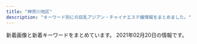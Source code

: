 ```yaml
---
title: "神奈川地区"
description: "キーワード別にの巨乳アジアン・チャイナエステ嬢情報をまとめました。"
---
```


新着画像と新着キーワードをまとめています。
2021年02月20日の情報です。

<DmmAffiliateIns />
<KeywordTable
  shops={
    [
    {
        "name": "\u83ef\u84ee",
        "url": "http://karen.ies.fun/",
        "keywords": {},
        "img_links": [],
        "station": "JR\u8305\u30f6\u5d0e\u99c5\u5317\u53e3"
    },
    {
        "name": "\u61a9",
        "station": "\u8ffd\u6d5c\u99c5",
        "url": "http://ikoi.esjp.xyz/",
        "keywords": {},
        "img_links": [
            "http://ikoi.esjp.xyz/img/sub_staff.jpg",
            "http://ikoi.esjp.xyz/img/top_pickback.png",
            "http://ikoi.esjp.xyz/img/room/photo04.jpg",
            "http://ikoi.esjp.xyz/girl/6.jpg",
            "http://ikoi.esjp.xyz/img/rec_top.png",
            "http://ikoi.esjp.xyz/img/lr_02.jpg",
            "http://ikoi.esjp.xyz/girl/5.jpg",
            "http://ikoi.esjp.xyz/i/img/photo02.jpg",
            "http://ikoi.esjp.xyz/i/img/photo05.jpg",
            "http://ikoi.esjp.xyz/img/capinfo.jpg",
            "http://ikoi.esjp.xyz/girl/1.jpg",
            "http://ikoi.esjp.xyz/i/img/photo06.jpg",
            "http://ikoi.esjp.xyz/img/room/photo05.jpg",
            "http://ikoi.esjp.xyz/img/room/photo03.jpg",
            "http://ikoi.esjp.xyz/i/img/photo01.jpg",
            "http://ikoi.esjp.xyz/girl/2.jpg",
            "http://ikoi.esjp.xyz/i/img/photo03.jpg",
            "http://ikoi.esjp.xyz/img/room/photo02.jpg",
            "http://ikoi.esjp.xyz/i/img/photo04.jpg",
            "http://ikoi.esjp.xyz/img/pro_girl_line.jpg",
            "http://ikoi.esjp.xyz/girl/4.jpg",
            "http://ikoi.esjp.xyz/img/lr_01.jpg",
            "http://ikoi.esjp.xyz/img/room/photo06.jpg",
            "http://ikoi.esjp.xyz/img/room/photo01.jpg",
            "http://ikoi.esjp.xyz/img/059.png",
            "http://ikoi.esjp.xyz/girl/3.jpg",
            "http://ikoi.esjp.xyz/img/qr.jpg"
        ]
    },
    {
        "name": "\u82b1\u306e\u604b",
        "img_links": [
            "http://www.sh-riraku77.site/uploads/201214/1-201214130312232.jpg",
            "http://www.sh-riraku77.site/picture/end.png",
            "http://www.sh-riraku77.site/picture/s_staff.png",
            "http://www.sh-riraku77.site/picture/s_new.png",
            "http://www.sh-riraku77.site/plus/images/room3.jpg",
            "http://www.sh-riraku77.site/picture/top23.png",
            "http://www.sh-riraku77.site/uploads/190703/1-1ZF3151554H6.jpg",
            "http://www.sh-riraku77.site/plus/images/room4.jpg",
            "http://www.sh-riraku77.site/plus/images/room2.jpg",
            "http://www.sh-riraku77.site/picture/i_therapist.png",
            "http://www.sh-riraku77.site/picture/top22.png",
            "http://www.sh-riraku77.site/plus/images/room1.jpg",
            "http://www.sh-riraku77.site/picture/photo3.png"
        ],
        "url": "http://www.sh-riraku77.site/",
        "keywords": {},
        "station": "JR\u65b0\u6749\u7530\u99c5\u897f\u53e3"
    },
    {
        "station": "JR\u5e73\u585a\u99c5\u897f\u53e3",
        "name": "\u693f",
        "keywords": {
            "C": 6
        },
        "img_links": [
            "http://o-jp.com/tsubaki/images/t_discount.jpg",
            "http://o-jp.com/tsubaki/images/photo04.jpg",
            "http://o-jp.com/tsubaki/images/index_enter.jpg",
            "http://o-jp.com/tsubaki/images/photo01.jpg",
            "http://o-jp.com/tsubaki/images/t_mobile.jpg",
            "http://o-jp.com/tsubaki/images/photo03.jpg",
            "http://o-jp.com/tsubaki/images/photo02.jpg",
            "http://o-jp.com/tsubaki/images/mimi1.jpg"
        ],
        "url": "http://o-jp.com/tsubaki/"
    },
    {
        "keywords": {},
        "img_links": [
            "http://en.este88.com/gals/saya1.jpg",
            "http://en.este88.com/images/sayuqi1.jpg",
            "http://en.este88.com/gals/teina1.jpg",
            "http://en.este88.com/gals/asuka1.jpg",
            "http://en.este88.com/i/images/info_07.jpg",
            "http://en.este88.com/gals/momo1.jpg",
            "http://en.este88.com/gals/nana1.jpg",
            "http://en.este88.com/gals/koko1.jpg",
            "http://en.este88.com/i/images/info_12.jpg",
            "http://en.este88.com/i/images/info_15.jpg",
            "http://en.este88.com/gals/yuki1.jpg",
            "http://en.este88.com/images/info.png",
            "http://en.este88.com/i/images/info_09.jpg",
            "http://en.este88.com/gals/riri1.jpg",
            "http://en.este88.com/gals/rena1.jpg",
            "http://en.este88.com/images/koko1.jpg"
        ],
        "station": "JR\u85e4\u6ca2\u99c5\u5317\u53e3",
        "name": "\u7e01",
        "url": "http://en.este88.com/"
    },
    {
        "station": "JR\u6771\u6238\u585a\u99c5\u897f\u53e3",
        "keywords": {
            "C": 1,
            "E": 1,
            "89": 1,
            "D": 2
        },
        "img_links": [
            "http://es-libres.com/images/guide.jpg",
            "http://es-libres.com/images/gallery/01.jpg",
            "http://es-libres.com/js/sliderLine/slide_next.png",
            "http://es-libres.com/images/gallery/03.jpg",
            "http://es-libres.com/staffPhoto/b20201007072654.jpg",
            "http://es-libres.com/uploadfiles/Image/campaignEsLibresCom.jpg",
            "http://es-libres.com/js/sliderLine/slide_prev.png",
            "http://es-libres.com/staffPhoto/s20201007072654.jpg",
            "http://es-libres.com/images/returnBtn.png",
            "http://es-libres.com/staffPhoto/b20201007072718.jpg",
            "http://es-libres.com/images/gallery/02.jpg",
            "http://es-libres.com/staffPhoto/s20201007072718.jpg",
            "http://es-libres.com/staffPhoto/b20201007072550.jpg",
            "http://es-libres.com/staffPhoto/s20201007072550.jpg",
            "http://es-libres.com/images/mobile.jpg",
            "http://es-libres.com/images/gallery/04.jpg",
            "http://es-libres.com/staffPhoto/b20201007072633.jpg",
            "http://es-libres.com/staffPhoto/s20201007072633.jpg"
        ],
        "name": "\u30ea\u30d6\u30ec\u30b9",
        "url": "http://es-libres.com/"
    },
    {
        "keywords": {},
        "name": "\u30d0\u30e9\u5712",
        "station": "JR\u85e4\u6ca2\u99c5\u5357\u53e3",
        "img_links": [
            "http://baraen.xyz/images/g0.jpg",
            "http://baraen.xyz/images/g3.jpg",
            "http://baraen.xyz/images/mafaxine_d.jpg",
            "http://baraen.xyz/images/miki1.jpg",
            "http://baraen.xyz/images/g6.jpg",
            "http://baraen.xyz/images/g4.jpg",
            "http://baraen.xyz/images/kanban.jpg",
            "http://baraen.xyz/images/room4.jpg",
            "http://baraen.xyz/images/g2.jpg",
            "http://baraen.xyz/images/room1.jpg",
            "http://baraen.xyz/images/room2.jpg",
            "http://baraen.xyz/images/room6.jpg",
            "http://baraen.xyz/images/mobile.jpg",
            "http://baraen.xyz/images/miki2.jpg",
            "http://baraen.xyz/images/mafaxine_j.jpg",
            "http://baraen.xyz/images/g1.jpg",
            "http://baraen.xyz/images/maga.jpg"
        ],
        "url": "http://baraen.xyz/"
    },
    {
        "url": "http://www.cc-girl.work/",
        "img_links": [
            "http://www.cc-girl.work/img/yuri1.jpg",
            "http://www.cc-girl.work/img/ai1.jpg",
            "http://www.cc-girl.work/images/staff_t.jpg",
            "http://www.cc-girl.work/images/1.jpg",
            "http://www.cc-girl.work/images/rec1.jpg",
            "http://www.cc-girl.work/images/interior_t.jpg",
            "http://www.cc-girl.work/images/ac1.jpg",
            "http://www.cc-girl.work/images/11.jpg",
            "http://www.cc-girl.work/img/yuki1.jpg",
            "http://www.cc-girl.work/img/kumi1.jpg",
            "http://www.cc-girl.work/img/mari1.jpg",
            "http://www.cc-girl.work/images/rec2.jpg",
            "http://www.cc-girl.work/images/sys2.jpg",
            "http://www.cc-girl.work/img/kaoru1.jpg",
            "http://www.cc-girl.work/images/5.jpg",
            "http://www.cc-girl.work/images/mobile.jpg",
            "http://www.cc-girl.work/images/2.jpg",
            "http://www.cc-girl.work/images/7.jpg",
            "http://www.cc-girl.work/images/3.jpg",
            "http://www.cc-girl.work/img/yaya1.jpg",
            "http://www.cc-girl.work/images/9.jpg",
            "http://www.cc-girl.work/img/miho1.jpg",
            "http://www.cc-girl.work/img/eri1.jpg",
            "http://www.cc-girl.work/images/4.jpg",
            "http://www.cc-girl.work/images/10.jpg",
            "http://www.cc-girl.work/images/head.jpg",
            "http://www.cc-girl.work/img/sizuka1.jpg",
            "http://www.cc-girl.work/images/6.jpg",
            "http://www.cc-girl.work/img/momo1.jpg",
            "http://www.cc-girl.work/images/sys1.jpg",
            "http://www.cc-girl.work/images/int1.jpg",
            "http://www.cc-girl.work/images/line.png",
            "http://www.cc-girl.work/images/ta.jpg",
            "http://www.cc-girl.work/images/8.jpg",
            "http://www.cc-girl.work/images/news.jpg"
        ],
        "station": "\u4e0a\u5927\u5ca1\u99c5",
        "keywords": {},
        "name": "yuyu-\u3086\u3046\u3086-"
    },
    {
        "img_links": [
            "http://yushinen.info/images/miki1.jpg",
            "http://yushinen.info/images/room4.jpg",
            "http://yushinen.info/images/g3.jpg",
            "http://yushinen.info/images/room1.jpg",
            "http://yushinen.info/images/eri1.jpg",
            "http://yushinen.info/images/g1.jpg",
            "http://yushinen.info/images/g2.jpg",
            "http://yushinen.info/images/g6.jpg",
            "http://yushinen.info/images/g0.jpg",
            "http://yushinen.info/images/info.png",
            "http://yushinen.info/images/saya1.jpg",
            "http://yushinen.info/images/g5.jpg",
            "http://yushinen.info/images/nana1.jpg",
            "http://yushinen.info/images/flw.png",
            "http://yushinen.info/images/room2.jpg",
            "http://yushinen.info/images/g7.jpg",
            "http://yushinen.info/images/g4.jpg",
            "http://yushinen.info/images/ami1.jpg",
            "http://yushinen.info/images/nei-03.png",
            "http://yushinen.info/images/room6.jpg",
            "http://yushinen.info/images/room3.jpg",
            "http://yushinen.info/images/mobile.png",
            "http://yushinen.info/images/top.jpg",
            "http://yushinen.info/images/room5.jpg"
        ],
        "station": "JR\u85e4\u6ca2\u99c5\u5357\u53e3",
        "name": "\u7652\u5fc3\u5712",
        "keywords": {},
        "url": "http://yushinen.info/"
    },
    {
        "name": "\u9b54\u6cd5\u306e\u5973\u738b",
        "img_links": [
            "http://civebt.xyz/templets/default/picture/rec1.png",
            "http://civebt.xyz/uploads/201102/1-201102130FY09.png",
            "http://civebt.xyz/uploads/201103/1-201103091122a3.jpg",
            "http://civebt.xyz/uploads/201103/1-201103143450506.jpg",
            "http://civebt.xyz/uploads/201103/1-201103091150648.jpg",
            "http://civebt.xyz/uploads/201102/1-2011021306404K.png",
            "http://civebt.xyz/templets/default/picture/staff_t.jpg",
            "http://civebt.xyz/templets/default/picture/head.jpg",
            "http://civebt.xyz/uploads/201103/1-201103091136248.jpg",
            "http://civebt.xyz/templets/default/picture/news.jpg",
            "http://civebt.xyz/uploads/180620/1-1P62010193X63.jpg",
            "http://civebt.xyz/uploads/180620/1-1P62010154K00.png",
            "http://civebt.xyz/templets/default/picture/interior_t.jpg"
        ],
        "keywords": {
            "E": 8,
            "G": 4
        },
        "station": "\u6e58\u5357\u53f0\u99c5\u897f\u53e3",
        "url": "http://civebt.xyz/"
    },
    {
        "img_links": [
            "http://uintiop.tokyo/picture/call.png",
            "http://uintiop.tokyo/uploads/210111/1-210111123I9332.jpg",
            "http://uintiop.tokyo/uploads/200714/1-200G4125RS59.jpg",
            "http://uintiop.tokyo/uploads/210220/1-21022013460JA.jpg",
            "http://uintiop.tokyo/uploads/200714/1-200G4124210P7.jpg",
            "http://uintiop.tokyo/picture/top-img02.png",
            "http://uintiop.tokyo/picture/top-img03.jpg",
            "http://uintiop.tokyo/picture/tel.png",
            "http://uintiop.tokyo/picture/3.jpg",
            "http://uintiop.tokyo/uploads/200727/1-200HG01643361.jpg",
            "http://uintiop.tokyo/uploads/210208/1-21020Q31459221.jpg",
            "http://uintiop.tokyo/picture/1.jpg",
            "http://uintiop.tokyo/uploads/200720/1-200H013041T46.jpg",
            "http://uintiop.tokyo/picture/top-img01.png",
            "http://uintiop.tokyo/picture/4.jpg",
            "http://uintiop.tokyo/picture/2.jpg",
            "http://uintiop.tokyo/picture/top-img10.jpg"
        ],
        "keywords": {
            "D": 3,
            "86": 3,
            "C": 14
        },
        "url": "http://uintiop.tokyo/",
        "name": "\u5929\u4f7f",
        "station": "JR\u85e4\u6ca2\u99c5\u5357\u53e3"
    },
    {
        "img_links": [
            "https://asumi.estjp.info/css/m-head.jpg",
            "https://asumi.estjp.info/css/staff/staff03.jpg",
            "https://asumi.estjp.info/css/top05.jpg",
            "https://asumi.estjp.info/images/call.png",
            "https://asumi.estjp.info/css/top03.jpg",
            "https://asumi.estjp.info/css/01.jpg",
            "https://asumi.estjp.info/css/top02.jpg",
            "https://asumi.estjp.info/css/staff/staff01.jpg",
            "https://asumi.estjp.info/css/staff/staff02.jpg",
            "https://asumi.estjp.info/css/top04.jpg"
        ],
        "station": "\u5c0f\u7530\u539f\u99c5\u6771\u53e3",
        "name": "\u7a7a\u6f84 -\u3042\u3059\u307f-",
        "url": "https://asumi.estjp.info/",
        "keywords": {
            "E": 4,
            "F": 2,
            "88": 2,
            "90": 4
        }
    },
    {
        "name": "\u30a2\u30ea\u30fc\u30ca",
        "url": "https://arena.jpn.vin/",
        "img_links": [
            "https://arena.jpn.vin/images/tel.jpg",
            "https://arena.jpn.vin/images/room2.jpg",
            "https://arena.jpn.vin/photos/sites/25/2021/02/2021021019135553.jpg",
            "https://arena.jpn.vin/images/new.jpg",
            "https://arena.jpn.vin/images/s_link.jpg",
            "https://arena.jpn.vin/images/room4.jpg",
            "https://arena.jpn.vin/images/news_bj2.jpg",
            "https://arena.jpn.vin/photos/sites/25/2021/02/2021021019135821.jpg",
            "https://arena.jpn.vin/images/s1.jpg",
            "https://arena.jpn.vin/images/s_face.jpg",
            "https://arena.jpn.vin/photos/sites/25/2021/02/202102101913575.jpg",
            "https://arena.jpn.vin/images/room1.jpg",
            "https://arena.jpn.vin/photos/sites/25/2021/02/2021021019135619.jpg",
            "https://arena.jpn.vin/images/room3.jpg",
            "https://arena.jpn.vin/images/s_news.jpg",
            "https://arena.jpn.vin/images/s2.jpg",
            "https://arena.jpn.vin/images/mobile.jpg",
            "https://arena.jpn.vin/images/top.jpg",
            "https://arena.jpn.vin/images/s_staff.jpg"
        ],
        "keywords": {
            "D": 64,
            "85": 16,
            "C": 12,
            "87": 16,
            "86": 32
        },
        "station": "JR\u6238\u585a\u99c5\u897f\u53e3"
    },
    {
        "img_links": [
            "http://yu-raku.info/sp/images/bar-cover.png",
            "http://yu-raku.info/staff/s-nana1.jpg",
            "http://yu-raku.info/images/c-top0.png",
            "http://yu-raku.info/images/bar-info.png",
            "http://yu-raku.info/sp/images/b-tel.png",
            "http://yu-raku.info/staff/s-emi3.jpg",
            "http://yu-raku.info/staff/s-niri1.jpg",
            "http://yu-raku.info/staff/s-sayuri1.jpg",
            "http://yu-raku.info/images/bar-cover.png",
            "http://yu-raku.info/staff/s-yuko1.jpg",
            "http://yu-raku.info/images/bar-therapist.png",
            "http://yu-raku.info/images/c-therapist0.png",
            "http://yu-raku.info/images/fotter.jpg",
            "http://yu-raku.info/staff/s-kana1.jpg",
            "http://yu-raku.info/images/pic-interior.png",
            "http://yu-raku.info/staff/s-emi4.jpg",
            "http://yu-raku.info/images/b-interior.jpg",
            "http://yu-raku.info/images/bar-interior.png",
            "http://yu-raku.info/staff/s-miki1.jpg",
            "http://yu-raku.info/sp/images/bar-cam.png",
            "http://yu-raku.info/staff/s-emi5.jpg",
            "http://yu-raku.info/images/bar-cam.png"
        ],
        "station": "JR\u5927\u8239\u99c5\u6771\u53e3",
        "url": "http://yu-raku.info/",
        "name": "\u60a0\u697d",
        "keywords": {}
    },
    {
        "img_links": [
            "https://gakuen.est.cm/photos/sites/28/2021/02/2021021806394417.jpg",
            "https://gakuen.est.cm/images/g15.jpg",
            "https://gakuen.est.cm/images/info2.jpg",
            "https://gakuen.est.cm/images/dairy1.jpg",
            "https://gakuen.est.cm/images/2.jpg",
            "https://gakuen.est.cm/images/top.jpg",
            "https://gakuen.est.cm/images/s_cosplay.jpg",
            "https://gakuen.est.cm/photos/sites/28/2021/02/2021021806394618.jpg",
            "https://gakuen.est.cm/images/info.jpg",
            "https://gakuen.est.cm/images/pick.jpg",
            "https://gakuen.est.cm/images/g17.jpg",
            "https://gakuen.est.cm/photos/sites/28/2021/02/2021021806394710.jpg",
            "https://gakuen.est.cm/images/1.jpg",
            "https://gakuen.est.cm/images/g14.jpg",
            "https://gakuen.est.cm/images/g2.jpg",
            "https://gakuen.est.cm/images/g16.jpg",
            "https://gakuen.est.cm/images/s_staff.jpg",
            "https://gakuen.est.cm/images/staff_bj3.jpg",
            "https://gakuen.est.cm/images/g13.jpg",
            "https://gakuen.est.cm/images/g1.jpg",
            "https://gakuen.est.cm/images/g3.jpg",
            "https://gakuen.est.cm/images/g10.jpg",
            "https://gakuen.est.cm/images/g11.jpg",
            "https://gakuen.est.cm/images/g7.jpg",
            "https://gakuen.est.cm/images/news1.jpg",
            "https://gakuen.est.cm/photos/sites/28/2021/02/2021021806394561.jpg",
            "https://gakuen.est.cm/images/mobile.jpg",
            "https://gakuen.est.cm/images/s_link.jpg"
        ],
        "keywords": {},
        "name": "\u5927\u8239\u5b66\u5712",
        "url": "https://gakuen.est.cm/",
        "station": "JR\u5927\u8239\u99c5\u6771\u53e3"
    },
    {
        "station": "JR\u8305\u30f6\u5d0e\u99c5\u5357\u53e3",
        "img_links": [
            "http://www.hamabei.com/images/miki1.jpg",
            "http://www.hamabei.com/images/yuka1.jpg",
            "http://www.hamabei.com/images/buttona_07.jpg",
            "http://www.hamabei.com/images/nana1.jpg",
            "http://www.hamabei.com/images/giral014.jpg",
            "http://www.hamabei.com/images/giral007.jpg",
            "http://www.hamabei.com/images/buttona_03.jpg",
            "http://www.hamabei.com/images/giral012.jpg",
            "http://www.hamabei.com/images/qr.jpg",
            "http://www.hamabei.com/images/buttona_08.jpg",
            "http://www.hamabei.com/images/buttona_05.jpg",
            "http://www.hamabei.com/images/giral015.jpg",
            "http://www.hamabei.com/images/kaori1.jpg",
            "http://www.hamabei.com/images/buttona_04.jpg",
            "http://www.hamabei.com/images/giral009.jpg",
            "http://www.hamabei.com/images/buttona_06.jpg"
        ],
        "keywords": {},
        "name": "\u6d5c\u8fba\u306e\u604b",
        "url": "http://www.hamabei.com/"
    },
    {
        "station": "JR\u85e4\u6ca2\u99c5\u5357\u53e3",
        "name": "Barbie \uff5e\u30d0\u30fc\u30d3\u30fc\uff5e",
        "url": "http://www.barbie.masg.info/",
        "keywords": {},
        "img_links": []
    },
    {
        "url": "http://pretty-esthe.com/",
        "keywords": {
            "86": 9,
            "E": 3,
            "D": 6
        },
        "img_links": [
            "http://pretty-esthe.com/images/cg09.jpg",
            "http://pretty-esthe.com/images/cg07.jpg",
            "http://pretty-esthe.com/images/top.png",
            "http://pretty-esthe.com/images/cg05.jpg",
            "http://pretty-esthe.com/images/r4.jpg",
            "http://pretty-esthe.com/images/staff_s.png",
            "http://pretty-esthe.com/images/news.png",
            "http://pretty-esthe.com/images/r1.jpg",
            "http://pretty-esthe.com/images/evetop.png",
            "http://pretty-esthe.com/images/r3.jpg",
            "http://pretty-esthe.com/images/r2.jpg"
        ],
        "station": "JR\u6238\u585a\u99c5\u6771\u53e3",
        "name": "\u840c\u3048"
    },
    {
        "keywords": {},
        "station": "JR\u5e73\u585a\u99c5\u5317\u53e3",
        "name": "\u968f\u7e01",
        "url": "http://sui-en.work/",
        "img_links": [
            "http://sui-en.work/images/head.jpg",
            "http://sui-en.work/images/mobile.jpg",
            "http://sui-en.work/images/1.png",
            "http://sui-en.work/images/int2.png",
            "http://sui-en.work/images/4.png",
            "http://sui-en.work/images/2.png",
            "http://sui-en.work/images/b1.jpg",
            "http://sui-en.work/images/b2.jpg",
            "http://sui-en.work/img/sena1.jpg",
            "http://sui-en.work/images/tr.jpg",
            "http://sui-en.work/img/yuki1.jpg",
            "http://sui-en.work/images/int1.png",
            "http://sui-en.work/images/info.jpg",
            "http://sui-en.work/images/3.png",
            "http://sui-en.work/images/sys1.jpg",
            "http://sui-en.work/images/news.jpg",
            "http://sui-en.work/img/hana1.jpg",
            "http://sui-en.work/images/sys2.jpg",
            "http://sui-en.work/images/ta.jpg",
            "http://sui-en.work/images/staff_t.png",
            "http://sui-en.work/images/sys3.png",
            "http://sui-en.work/img/kaori1.jpg",
            "http://sui-en.work/images/int3.png",
            "http://sui-en.work/images/interior_t.png"
        ]
    },
    {
        "keywords": {},
        "url": "http://yacho.est-u.com/",
        "name": "\u591c\u8776",
        "station": "JR\u85e4\u6ca2\u99c5\u5357\u53e3",
        "img_links": [
            "http://yacho.est-u.com/images/k2.jpg",
            "http://yacho.est-u.com/images/index_04.jpg",
            "http://yacho.est-u.com/images/4.jpg",
            "http://yacho.est-u.com/images/1.jpg",
            "http://yacho.est-u.com/images/3.jpg",
            "http://yacho.est-u.com/images/index_03.jpg",
            "http://yacho.est-u.com/images/index_02.jpg",
            "http://yacho.est-u.com/images/6.jpg",
            "http://yacho.est-u.com/images/2.jpg",
            "http://yacho.est-u.com/images/index_17.jpg",
            "http://yacho.est-u.com/images/index_10.jpg",
            "http://yacho.est-u.com/images/index_01.jpg",
            "http://yacho.est-u.com/images/5.jpg",
            "http://yacho.est-u.com/images/index_14.jpg",
            "http://yacho.est-u.com/images/k1.jpg",
            "http://yacho.est-u.com/images/staff_03.jpg",
            "http://yacho.est-u.com/images/index_06.jpg",
            "http://yacho.est-u.com/images/index_05.jpg",
            "http://yacho.est-u.com/images/index_12.jpg",
            "http://yacho.est-u.com/images/index_15.jpg",
            "http://yacho.est-u.com/images/staff_01.jpg",
            "http://yacho.est-u.com/images/index_07.jpg"
        ]
    },
    {
        "station": "\u4e0a\u5927\u5ca1\u99c5",
        "name": "\u30ab\u30ce\u30b8\u30e7\u306e\u90e8\u5c4b",
        "keywords": {
            "85": 12,
            "87": 12,
            "86": 24,
            "C": 40,
            "D": 48
        },
        "url": "https://kanojyo-room.jpn.cm/",
        "img_links": [
            "https://kanojyo-room.jpn.cm/images/close_eject.png",
            "https://kanojyo-room.jpn.cm/images/room4.jpg",
            "https://kanojyo-room.jpn.cm/images/link_nav03.jpg",
            "https://kanojyo-room.jpn.cm/images/btn_eject.jpg",
            "https://kanojyo-room.jpn.cm/photos/sites/24/2020/08/2020083117275898.jpg",
            "https://kanojyo-room.jpn.cm/images/room6.jpg",
            "https://kanojyo-room.jpn.cm/images/tit_face.jpg",
            "https://kanojyo-room.jpn.cm/images/img_eject.jpg",
            "https://kanojyo-room.jpn.cm/images/room3.jpg",
            "https://kanojyo-room.jpn.cm/images/link_nav04.jpg",
            "https://kanojyo-room.jpn.cm/images/tit_eject.jpg",
            "https://kanojyo-room.jpn.cm/images/link_nav06.jpg",
            "https://kanojyo-room.jpn.cm/images/room2.jpg",
            "https://kanojyo-room.jpn.cm/photos/sites/24/2020/08/2020083117275958.jpg",
            "https://kanojyo-room.jpn.cm/images/link_nav01.jpg",
            "https://kanojyo-room.jpn.cm/photos/sites/24/2020/08/2020083117275756.jpg",
            "https://kanojyo-room.jpn.cm/photos/sites/24/2020/08/2020083117275977.jpg",
            "https://kanojyo-room.jpn.cm/images/link_nav02.jpg",
            "https://kanojyo-room.jpn.cm/images/link_nav05.jpg",
            "https://kanojyo-room.jpn.cm/images/room1.jpg",
            "https://kanojyo-room.jpn.cm/images/top.png",
            "https://kanojyo-room.jpn.cm/images/room5.jpg",
            "https://kanojyo-room.jpn.cm/images/link_nav07.jpg",
            "https://kanojyo-room.jpn.cm/images/sp_top.jpg",
            "https://kanojyo-room.jpn.cm/images/tit_new.jpg"
        ]
    },
    {
        "name": "\u30df\u30e9\u30dc\u30eb",
        "url": "http://esbest.info/",
        "keywords": {
            "D": 4,
            "86": 3,
            "87": 1,
            "E": 1,
            "85": 1
        },
        "station": "JR\u6771\u6238\u585a\u99c5\u6771\u53e3",
        "img_links": [
            "http://esbest.info/staffPhoto/s20200205123504.jpg",
            "http://esbest.info/uploadfiles/images/campaignEsbestInfo1.jpg",
            "http://esbest.info/staffPhoto/s20200526161929.jpg",
            "http://esbest.info/staffPhoto/b20200205123504.jpg",
            "http://esbest.info/images/store/04.jpg",
            "http://esbest.info/js/sliderLine/slide_next.png",
            "http://esbest.info/staffPhoto/b20200519140451.jpg",
            "http://esbest.info/images/store/02.jpg",
            "http://esbest.info/images/store/01.jpg",
            "http://esbest.info/staffPhoto/b20200526161929.jpg",
            "http://esbest.info/staffPhoto/s20200111165529.jpg",
            "http://esbest.info/images/returnBtn.png",
            "http://esbest.info/js/sliderLine/slide_prev.png",
            "http://esbest.info/staffPhoto/s20200519140451.jpg",
            "http://esbest.info/staffPhoto/s20200109133117.jpg",
            "http://esbest.info/images/store/03.jpg",
            "http://esbest.info/images/mobile.jpg",
            "http://esbest.info/staffPhoto/b20200111165529.jpg",
            "http://esbest.info/staffPhoto/b20200109133117.jpg"
        ]
    },
    {
        "name": "\u5143\u6c17\u3082\u308a\u3082\u308a",
        "url": "http://genkimorimori.ies.bz/",
        "img_links": [
            "http://genkimorimori.ies.bz/images/pick.jpg",
            "http://genkimorimori.ies.bz/photos/sites/68/2021/01/2021013007244222.jpg",
            "http://genkimorimori.ies.bz/images/g1.jpg",
            "http://genkimorimori.ies.bz/images/s_staff.jpg",
            "http://genkimorimori.ies.bz/images/g16.jpg",
            "http://genkimorimori.ies.bz/images/news1.jpg",
            "http://genkimorimori.ies.bz/images/g2.jpg",
            "http://genkimorimori.ies.bz/images/info.jpg",
            "http://genkimorimori.ies.bz/images/2.jpg",
            "http://genkimorimori.ies.bz/images/g7.jpg",
            "http://genkimorimori.ies.bz/photos/sites/68/2020/11/2020110308572890.jpg",
            "http://genkimorimori.ies.bz/images/info2.jpg",
            "http://genkimorimori.ies.bz/photos/sites/68/2020/12/2020121003212539.jpg",
            "http://genkimorimori.ies.bz/images/staff_bj3.jpg",
            "http://genkimorimori.ies.bz/images/g10.jpg",
            "http://genkimorimori.ies.bz/images/top.jpg",
            "http://genkimorimori.ies.bz/images/g11.jpg",
            "http://genkimorimori.ies.bz/images/g13.jpg",
            "http://genkimorimori.ies.bz/images/1.jpg",
            "http://genkimorimori.ies.bz/photos/sites/68/2020/11/2020112402100696.jpg",
            "http://genkimorimori.ies.bz/images/g17.jpg",
            "http://genkimorimori.ies.bz/images/dairy1.jpg",
            "http://genkimorimori.ies.bz/images/s_link.jpg",
            "http://genkimorimori.ies.bz/images/mobile.jpg",
            "http://genkimorimori.ies.bz/images/g14.jpg",
            "http://genkimorimori.ies.bz/photos/sites/68/2020/12/202012150154361.jpg",
            "http://genkimorimori.ies.bz/photos/sites/68/2020/12/2020120703525262.jpg",
            "http://genkimorimori.ies.bz/images/g3.jpg",
            "http://genkimorimori.ies.bz/photos/sites/68/2020/11/2020110308582485.jpg",
            "http://genkimorimori.ies.bz/images/g15.jpg",
            "http://genkimorimori.ies.bz/photos/sites/68/2020/11/2020110308572868.jpg",
            "http://genkimorimori.ies.bz/photos/sites/68/2020/11/2020112402100578.jpg",
            "http://genkimorimori.ies.bz/photos/sites/68/2020/12/2020120502191455.jpg",
            "http://genkimorimori.ies.bz/images/s_cosplay.jpg",
            "http://genkimorimori.ies.bz/photos/sites/68/2020/11/2020110308572993.jpg",
            "http://genkimorimori.ies.bz/photos/sites/68/2021/01/2021011903470168.jpg"
        ],
        "station": "\u79e6\u91ce\u99c5\u5317\u53e3",
        "keywords": {}
    },
    {
        "url": "http://lydia.relaxnabi.com/",
        "keywords": {
            "87": 1,
            "E": 1,
            "88": 1,
            "90": 2,
            "D": 4,
            "89": 1,
            "91": 1,
            "C": 1
        },
        "name": "Lydia\uff5e\u30ea\u30c7\u30a3\u30a2",
        "station": "JR\u6771\u6238\u585a\u99c5\u6771\u53e3",
        "img_links": [
            "http://lydia.relaxnabi.com/css/osusume18.jpg",
            "http://lydia.relaxnabi.com/css/staff/staff00006.jpg",
            "http://lydia.relaxnabi.com/images/call.png",
            "http://lydia.relaxnabi.com/css/staff/staff0002.jpg",
            "http://lydia.relaxnabi.com/css/cam01.jpg",
            "http://lydia.relaxnabi.com/css/staff/staff0004.jpg",
            "http://lydia.relaxnabi.com/css/staff/staff0001.jpg",
            "http://lydia.relaxnabi.com/css/m-head.jpg",
            "http://lydia.relaxnabi.com/css/m-top04.jpg",
            "http://lydia.relaxnabi.com/css/staff/staff0005.jpg",
            "http://lydia.relaxnabi.com/css/staff/staff0003.jpg"
        ]
    },
    {
        "name": "\u3055\u304f\u3089",
        "station": "JR\u5927\u8239\u99c5\u6771\u53e3",
        "keywords": {},
        "url": "http://hoguraku.info/",
        "img_links": [
            "http://hoguraku.info/_src/22266493/navi_05.png",
            "http://hoguraku.info/_src/22293865/sign.png",
            "http://hoguraku.info/_src/22266485/navi_01.png",
            "http://hoguraku.info/_src/22266491/navi_04.png",
            "http://hoguraku.info/_src/22293601/newspinkup.png",
            "http://hoguraku.info/staff-4.jpg",
            "http://hoguraku.info/_src/22294028/3_20180513213551306.jpg",
            "http://hoguraku.info/_src/22266524/wechatimg96_20191205204603604.jpg",
            "http://hoguraku.info/_src/22266492/navi2_04.png",
            "http://hoguraku.info/_src/22294027/wechatimg239.jpg",
            "http://hoguraku.info/staff-3.jpg",
            "http://hoguraku.info/_src/22266400/wechatimg94_20191205204136458.jpg",
            "http://hoguraku.info/_src/22294024/1_20180513213551260.jpg",
            "http://hoguraku.info/_src/22296697/pup.png",
            "http://hoguraku.info/_src/22266398/img20180513214352559347.png",
            "http://hoguraku.info/_src/22294030/wechatimg175.jpg",
            "http://hoguraku.info/_src/22266487/navi_02.png",
            "http://hoguraku.info/_src/22266495/navi_06.png",
            "http://hoguraku.info/_src/22293781/sign.png",
            "http://hoguraku.info/_src/22293820/wechatimg744.jpg",
            "http://hoguraku.info/_src/22266486/navi2_01.png",
            "http://hoguraku.info/_src/22294029/3_20180513213551306.jpg",
            "http://hoguraku.info/staff-2.jpg",
            "http://hoguraku.info/_src/22266496/navi2_06.png",
            "http://hoguraku.info/_src/22296695/pup.png",
            "http://hoguraku.info/_src/22296687/pup.png",
            "http://hoguraku.info/_src/22266490/navi2_03.png",
            "http://hoguraku.info/_src/22294409/img20180513220122069421.png",
            "http://hoguraku.info/_src/42747719/img20200505151535254743.png",
            "http://hoguraku.info/staff-1.jpg",
            "http://hoguraku.info/_src/22266494/navi2_05.png",
            "http://hoguraku.info/_src/22266489/navi_03.png",
            "http://hoguraku.info/_src/25168346/staff-2_20180823215120776.jpg",
            "http://hoguraku.info/_src/37673393/wechatimg98.jpg",
            "http://hoguraku.info/_src/22294025/1_20180513213551260.jpg",
            "http://hoguraku.info/_src/22293610/pup.png",
            "http://hoguraku.info/_src/22294026/wechatimg239.jpg",
            "http://hoguraku.info/_src/22294031/wechatimg175.jpg",
            "http://hoguraku.info/_src/22266488/navi2_02.png"
        ]
    },
    {
        "img_links": [
            "http://candy.relaxjp.com/css/staff/staff006.png",
            "http://candy.relaxjp.com/css/top001.png",
            "http://candy.relaxjp.com/css/nav/nav-004.png",
            "http://candy.relaxjp.com/css/staff/staff004-a.png",
            "http://candy.relaxjp.com/css/staff/staff004.png",
            "http://candy.relaxjp.com/css/staff/staff006-a.png",
            "http://candy.relaxjp.com/css/nav/nav-002.png",
            "http://candy.relaxjp.com/css/staff/staff002-a.png",
            "http://candy.relaxjp.com/css/nav/nav-001.png",
            "http://candy.relaxjp.com/css/staff/staff003.png",
            "http://candy.relaxjp.com/css/staff/staff003-a.png",
            "http://candy.relaxjp.com/css/nav/nav-003.png",
            "http://candy.relaxjp.com/css/staff/staff005.png",
            "http://candy.relaxjp.com/images/slider1/001.jpg",
            "http://candy.relaxjp.com/css/staff/staff001-a.png",
            "http://candy.relaxjp.com/css/osusume02.jpg",
            "http://candy.relaxjp.com/css/staff/staff0001.png",
            "http://candy.relaxjp.com/css/tel.png",
            "http://candy.relaxjp.com/css/staff/staff005-a.png",
            "http://candy.relaxjp.com/css/nav/nav-005.png",
            "http://candy.relaxjp.com/css/nav/nav-006.png",
            "http://candy.relaxjp.com/images/slider1/003.jpg",
            "http://candy.relaxjp.com/css/staff/staff002.png"
        ],
        "keywords": {
            "85": 1,
            "D": 3,
            "90": 1,
            "89": 2,
            "87": 1,
            "C": 2
        },
        "name": "Candy",
        "url": "http://candy.relaxjp.com/",
        "station": "JR\u6771\u6238\u585a\u99c5\u6771\u53e3"
    },
    {
        "url": "http://onlyone-relax.xyz/",
        "name": "\u30ad\u30e5\u30fc\u30c8",
        "station": "JR\u5c0f\u7530\u539f\u99c5\u897f\u53e3",
        "keywords": {
            "E": 16,
            "C": 8,
            "F": 8,
            "D": 44
        },
        "img_links": [
            "http://onlyone-relax.xyz/images/cg10.jpg",
            "http://onlyone-relax.xyz/images/top.png",
            "http://onlyone-relax.xyz/images/cg02.jpg",
            "http://onlyone-relax.xyz/images/top2.png",
            "http://onlyone-relax.xyz/images/cg01.jpg",
            "http://onlyone-relax.xyz/images/1.jpg",
            "http://onlyone-relax.xyz/images/4.jpg",
            "http://onlyone-relax.xyz/images/cg09.jpg",
            "http://onlyone-relax.xyz/images/cg04.jpg",
            "http://onlyone-relax.xyz/images/cg08.jpg",
            "http://onlyone-relax.xyz/images/2.jpg",
            "http://onlyone-relax.xyz/images/cg03.jpg",
            "http://onlyone-relax.xyz/images/spacer300x450.png",
            "http://onlyone-relax.xyz/images/qr.jpg",
            "http://onlyone-relax.xyz/images/cg05.jpg",
            "http://onlyone-relax.xyz/images/cg07.jpg"
        ]
    },
    {
        "station": "JR\u85e4\u6ca2\u99c5\u5357\u53e3",
        "img_links": [],
        "url": "http://www.miyoplop.xyz/",
        "keywords": {},
        "name": "\u30cf\u30cb\u30fc"
    },
    {
        "keywords": {
            "85": 28,
            "D": 35,
            "87": 7,
            "E": 7,
            "86": 7
        },
        "img_links": [
            "http://izumi.ests.jp/images/room4.jpg",
            "http://izumi.ests.jp/images/service1.jpg",
            "http://izumi.ests.jp/images/service4.jpg",
            "http://izumi.ests.jp/photos/sites/54/2020/12/2020121307073529.jpg",
            "http://izumi.ests.jp/photos/sites/54/2019/10/2019100205592997.jpg",
            "http://izumi.ests.jp/images/room2.jpg",
            "http://izumi.ests.jp/images/info.jpg",
            "http://izumi.ests.jp/images/mobile.jpg",
            "http://izumi.ests.jp/images/info2.jpg",
            "http://izumi.ests.jp/photos/sites/54/2020/07/2020070605483923.jpg",
            "http://izumi.ests.jp/photos/sites/54/2020/09/2020092004565418.jpg",
            "http://izumi.ests.jp/images/s_news.jpg",
            "http://izumi.ests.jp/images/room3.jpg",
            "http://izumi.ests.jp/images/service3.jpg",
            "http://izumi.ests.jp/images/service2.jpg",
            "http://izumi.ests.jp/photos/sites/54/2020/05/2020051209400132.jpg",
            "http://izumi.ests.jp/images/top.jpg",
            "http://izumi.ests.jp/photos/sites/54/2019/10/2019100205593058.jpg",
            "http://izumi.ests.jp/images/room1.jpg",
            "http://izumi.ests.jp/images/s3.jpg",
            "http://izumi.ests.jp/images/s1.jpg"
        ],
        "url": "http://izumi.ests.jp/",
        "name": "\u6e58\u5357\u604b",
        "station": "\u6e58\u5357\u53f0\u99c5\u897f\u53e3"
    },
    {
        "station": "JR\u5e73\u585a\u99c5\u5317\u53e3",
        "url": "http://hiratsuka-est.com/",
        "img_links": [
            "http://hiratsuka-est.com/images/new1.jpg",
            "http://hiratsuka-est.com/images/zi-faq.png",
            "http://hiratsuka-est.com/images/top.jpg",
            "http://hiratsuka-est.com/images/r7.jpg",
            "http://hiratsuka-est.com/images/zi-staff.png",
            "http://hiratsuka-est.com/images/g0.jpg",
            "http://hiratsuka-est.com/images/zi-link.png",
            "http://hiratsuka-est.com/images/tel.jpg",
            "http://hiratsuka-est.com/images/r5.jpg",
            "http://hiratsuka-est.com/images/r4.jpg",
            "http://hiratsuka-est.com/images/rr1.jpg",
            "http://hiratsuka-est.com/images/r9.jpg",
            "http://hiratsuka-est.com/images/ll1.jpg",
            "http://hiratsuka-est.com/images/g7.jpg",
            "http://hiratsuka-est.com/images/left.jpg",
            "http://hiratsuka-est.com/images/right.jpg",
            "http://hiratsuka-est.com/images/tiao2.jpg",
            "http://hiratsuka-est.com/images/r1.jpg",
            "http://hiratsuka-est.com/images/g4.jpg",
            "http://hiratsuka-est.com/images/r8.jpg",
            "http://hiratsuka-est.com/images/g2.jpg",
            "http://hiratsuka-est.com/images/g3.jpg",
            "http://hiratsuka-est.com/images/banna1.jpg",
            "http://hiratsuka-est.com/images/banna.jpg",
            "http://hiratsuka-est.com/images/banna2.jpg",
            "http://hiratsuka-est.com/images/r3.jpg",
            "http://hiratsuka-est.com/images/mi.jpg",
            "http://hiratsuka-est.com/images/g1.jpg",
            "http://hiratsuka-est.com/images/r6.jpg",
            "http://hiratsuka-est.com/images/chc.jpg"
        ],
        "keywords": {},
        "name": "\u3055\u308f\u3084\u304b"
    },
    {
        "name": "\u6075",
        "station": "JR\u85e4\u6ca2\u99c5\u5357\u53e3",
        "keywords": {},
        "url": "http://megumi-est.xyz/",
        "img_links": [
            "http://megumi-est.xyz/girl/2.jpg",
            "http://megumi-est.xyz/images/roomimg/img4.png",
            "http://megumi-est.xyz/images/roomimg/img1.png",
            "http://megumi-est.xyz/girl/4.jpg",
            "http://megumi-est.xyz/girl/8.jpg",
            "http://megumi-est.xyz/images/newsbg.png",
            "http://megumi-est.xyz/images/roomimg/img2.png",
            "http://megumi-est.xyz/images/pickup_line.png",
            "http://megumi-est.xyz/images/staff_bg.png",
            "http://megumi-est.xyz/images/roomimg/img3.png",
            "http://megumi-est.xyz/images/mobile_bg.png",
            "http://megumi-est.xyz/images/topbg.jpg",
            "http://megumi-est.xyz/girl/1.jpg",
            "http://megumi-est.xyz/girl/5.jpg"
        ]
    },
    {
        "keywords": {},
        "station": "JR\u85e4\u6ca2\u99c5\u5357\u53e3",
        "url": "http://lavender-est.xyz/",
        "name": "\u30e9\u30d9\u30f3\u30c0\u30fc",
        "img_links": [
            "http://lavender-est.xyz/girl/14.jpg",
            "http://lavender-est.xyz/girl/2.jpg",
            "http://lavender-est.xyz/girl/4_1.jpg",
            "http://lavender-est.xyz/girl/15_1.jpg",
            "http://lavender-est.xyz/girl/10.jpg",
            "http://lavender-est.xyz/girl/7.jpg",
            "http://lavender-est.xyz/girl/4.jpg",
            "http://lavender-est.xyz/girl/5_1.jpg",
            "http://lavender-est.xyz/images/top01.jpg",
            "http://lavender-est.xyz/girl/9_2.jpg",
            "http://lavender-est.xyz/i/girl/4.jpg",
            "http://lavender-est.xyz/girl/3_1.jpg",
            "http://lavender-est.xyz/girl/14_2.jpg",
            "http://lavender-est.xyz/images/pro_girl_line.jpg",
            "http://lavender-est.xyz/images/lr_02.jpg",
            "http://lavender-est.xyz/images/room/r2.jpg",
            "http://lavender-est.xyz/girl/2_1.jpg",
            "http://lavender-est.xyz/girl/7_1.jpg",
            "http://lavender-est.xyz/girl/11.jpg",
            "http://lavender-est.xyz/girl/9_1.jpg",
            "http://lavender-est.xyz/images/room/r3.jpg",
            "http://lavender-est.xyz/images/room/r1.jpg",
            "http://lavender-est.xyz/girl/9.jpg",
            "http://lavender-est.xyz/images/bar_staff.jpg",
            "http://lavender-est.xyz/girl/8_1.jpg",
            "http://lavender-est.xyz/girl/8.jpg",
            "http://lavender-est.xyz/girl/5_2.jpg",
            "http://lavender-est.xyz/girl/15.jpg",
            "http://lavender-est.xyz/girl/11_1.jpg",
            "http://lavender-est.xyz/images/twitter.jpg",
            "http://lavender-est.xyz/girl/11_2.jpg",
            "http://lavender-est.xyz/images/room/r4.jpg",
            "http://lavender-est.xyz/girl/5.jpg",
            "http://lavender-est.xyz/images/mobile.png",
            "http://lavender-est.xyz/girl/10_1.jpg",
            "http://lavender-est.xyz/images/tel.png",
            "http://lavender-est.xyz/girl/7_2.jpg",
            "http://lavender-est.xyz/girl/3.jpg",
            "http://lavender-est.xyz/girl/14_1.jpg"
        ]
    },
    {
        "keywords": {
            "C": 11
        },
        "img_links": [
            "http://www.airi-est.xyz/images/room4.jpg",
            "http://www.airi-est.xyz/images/room1.jpg",
            "http://www.airi-est.xyz/images/sub_staff.png",
            "http://www.airi-est.xyz/images/info.jpg",
            "http://www.airi-est.xyz/images/icon_call.png",
            "http://www.airi-est.xyz/images/tel.png",
            "http://www.airi-est.xyz/girl/1.jpg",
            "http://www.airi-est.xyz/images/return.png",
            "http://www.airi-est.xyz/images/sub_pickup.png",
            "http://www.airi-est.xyz/images/sub_news.png",
            "http://www.airi-est.xyz/images/room2.jpg",
            "http://www.airi-est.xyz/girl/3.jpg",
            "http://www.airi-est.xyz/girl/6.jpg",
            "http://www.airi-est.xyz/images/clear_line.png",
            "http://www.airi-est.xyz/images/rec-top.jpg",
            "http://www.airi-est.xyz/images/room3.jpg",
            "http://www.airi-est.xyz/girl/9.jpg",
            "http://www.airi-est.xyz/images/qr.jpg"
        ],
        "url": "http://www.airi-est.xyz/",
        "name": "\u5922\u90fd\u7f8e",
        "station": "JR\u5c0f\u7530\u539f\u99c5\u6771\u53e3"
    },
    {
        "keywords": {
            "89": 2,
            "86": 4,
            "83": 4,
            "85": 2
        },
        "name": "\u9e97",
        "img_links": [
            "http://es-rei.work/_src/26747185/base_01.png",
            "http://es-rei.work/_src/26747223/line3.png",
            "http://es-rei.work/_src/26747207/navi2_03.png",
            "http://es-rei.work/_src/26747170/base_01.png",
            "http://es-rei.work/_src/26747187/base_03.png",
            "http://es-rei.work/_src/26838158/wechatimg75.jpg",
            "http://es-rei.work/_src/26747126/base_01.png",
            "http://es-rei.work/1.jpg",
            "http://es-rei.work/_src/26747205/navi2_01.png",
            "http://es-rei.work/_src/34041599/line3.png",
            "http://es-rei.work/_src/26747229/line1.jpg",
            "http://es-rei.work/_src/26838174/line.png",
            "http://es-rei.work/_src/26747221/wechatimg164_1.jpg",
            "http://es-rei.work/_src/26791115/_igp4263.jpg",
            "http://es-rei.work/_src/26791053/_dsf9449.jpg",
            "http://es-rei.work/_src/26747208/navi2_04.png",
            "http://es-rei.work/_src/26747199/sign.png",
            "http://es-rei.work/_src/34041597/wechatimg26_20200914183556350.jpg",
            "http://es-rei.work/_src/26747288/line3.png",
            "http://es-rei.work/_src/26838156/wechatimg204.jpg",
            "http://es-rei.work/_src/26747231/line1.jpg",
            "http://es-rei.work/_src/26747209/navi2_05.png",
            "http://es-rei.work/_src/26824216/b0131b16446464e537eff864d8f041bb.jpg",
            "http://es-rei.work/_src/34124118/wechatimg26_20200914183556350.jpg",
            "http://es-rei.work/_src/26747293/line3.png",
            "http://es-rei.work/_src/26747114/base_03.png",
            "http://es-rei.work/_src/26747086/base_01.png",
            "http://es-rei.work/_src/26747201/list_02.png",
            "http://es-rei.work/_src/26747089/51d8ecbee4cc2935f070c539c37ded71.jpg",
            "http://es-rei.work/_src/26838160/line.png",
            "http://es-rei.work/_src/26747227/line3.png",
            "http://es-rei.work/_src/47863244/line1.jpg",
            "http://es-rei.work/_src/26747296/line1.jpg",
            "http://es-rei.work/_src/26838155/wechatimg202.jpg",
            "http://es-rei.work/_src/26747225/wechatimg75.jpg",
            "http://es-rei.work/_src/26747141/base_03.png",
            "http://es-rei.work/_src/47863240/line3.png",
            "http://es-rei.work/5.jpg",
            "http://es-rei.work/_src/26791051/_dsf9446.jpg",
            "http://es-rei.work/_src/34041600/line3.png",
            "http://es-rei.work/_src/26747289/wechatimg77.jpg",
            "http://es-rei.work/_src/26747158/base_03.png",
            "http://es-rei.work/_src/26747218/line1.jpg",
            "http://es-rei.work/_src/26838157/wechatimg77.jpg",
            "http://es-rei.work/_src/26747206/navi2_02.png",
            "http://es-rei.work/4.jpg",
            "http://es-rei.work/_src/26747210/navi2_06.png",
            "http://es-rei.work/_src/47863239/line3.png",
            "http://es-rei.work/3.jpg",
            "http://es-rei.work/_src/26747173/base_03.png",
            "http://es-rei.work/_src/26747287/line3.png",
            "http://es-rei.work/_src/26747093/_igp4295.jpg",
            "http://es-rei.work/_src/34041596/05859f21726dfcef9faa9bab12a2595.jpg",
            "http://es-rei.work/_src/47863108/wechatimg26_20200914183556350.jpg",
            "http://es-rei.work/_src/47863241/05859f21726dfcef9faa9bab12a2595.jpg",
            "http://es-rei.work/_src/26791049/_dsf9442.jpg",
            "http://es-rei.work/_src/26790995/wechatimg38_20181018221746252.jpg",
            "http://es-rei.work/_src/26747302/wechatimg204.jpg",
            "http://es-rei.work/_src/26747202/list_03.png",
            "http://es-rei.work/_src/26747200/list_01.png",
            "http://es-rei.work/_src/26747301/line3.png",
            "http://es-rei.work/_src/26747132/line1.jpg",
            "http://es-rei.work/_src/47863242/100054276feb8d8cef3ac5199531cfe.jpg",
            "http://es-rei.work/_src/26747222/line3.png",
            "http://es-rei.work/_src/26824435/cam2.png",
            "http://es-rei.work/_src/26747203/list_04.png",
            "http://es-rei.work/_src/34041693/line1.jpg",
            "http://es-rei.work/_src/26838136/news.jpg",
            "http://es-rei.work/_src/26747292/wechatimg202.jpg",
            "http://es-rei.work/_src/26747204/list_05.png",
            "http://es-rei.work/_src/26747294/line3.png",
            "http://es-rei.work/_src/26747304/line1.jpg",
            "http://es-rei.work/_src/26747300/line3.png",
            "http://es-rei.work/_src/26747153/base_01.png",
            "http://es-rei.work/_src/26747226/line3.png",
            "http://es-rei.work/2.jpg"
        ],
        "url": "http://es-rei.work/",
        "station": "JR\u85e4\u6ca2\u99c5\u5357\u53e3"
    },
    {
        "img_links": [
            "http://www.huyo.work/images/staff_t.jpg",
            "http://www.huyo.work/images/1.jpg",
            "http://www.huyo.work/images/4.jpg",
            "http://www.huyo.work/img/mimi1.jpg",
            "http://www.huyo.work/images/int1.jpg",
            "http://www.huyo.work/images/sys2.jpg",
            "http://www.huyo.work/images/line.png",
            "http://www.huyo.work/images/news.jpg",
            "http://www.huyo.work/images/2.jpg",
            "http://www.huyo.work/images/info.jpg",
            "http://www.huyo.work/img/riri1.jpg",
            "http://www.huyo.work/images/3.jpg",
            "http://www.huyo.work/images/head.jpg",
            "http://www.huyo.work/images/interior_t.jpg",
            "http://www.huyo.work/images/int2.jpg",
            "http://www.huyo.work/img/hana1.jpg",
            "http://www.huyo.work/img/nana1.jpg",
            "http://www.huyo.work/img/sora1.jpg",
            "http://www.huyo.work/images/mobile.jpg",
            "http://www.huyo.work/images/5.jpg",
            "http://www.huyo.work/images/sys1.jpg"
        ],
        "name": "\u3075\u3088\u3046",
        "keywords": {},
        "url": "http://www.huyo.work/",
        "station": "JR\u5e73\u585a\u99c5\u5317\u53e3"
    },
    {
        "name": "\u5929\u4f7f\u306e\u604b",
        "url": "http://tenshinokoi.es-come.net/",
        "img_links": [
            "http://tenshinokoi.es-come.net/images/share/pickup.png",
            "http://tenshinokoi.es-come.net/girls/sumire1.jpg",
            "http://tenshinokoi.es-come.net/images/shishubar.png",
            "http://tenshinokoi.es-come.net/images/infobar.png",
            "http://tenshinokoi.es-come.net/i/80/yuyu1.jpg",
            "http://tenshinokoi.es-come.net/images/share/tel.png",
            "http://tenshinokoi.es-come.net/i/120/yuna1.jpg",
            "http://tenshinokoi.es-come.net/img/risa1.jpg",
            "http://tenshinokoi.es-come.net/girls/kana1.jpg",
            "http://tenshinokoi.es-come.net/girls/hiromi1.jpg",
            "http://tenshinokoi.es-come.net/images/info2.jpg",
            "http://tenshinokoi.es-come.net/images/therapistbar.png",
            "http://tenshinokoi.es-come.net/images/share/sp-kp2.png",
            "http://tenshinokoi.es-come.net/girls/riri1.jpg",
            "http://tenshinokoi.es-come.net/images/info1.jpg",
            "http://tenshinokoi.es-come.net/girls/misaki1.jpg",
            "http://tenshinokoi.es-come.net/i/120/sumire1.jpg",
            "http://tenshinokoi.es-come.net/images/qr.jpg",
            "http://tenshinokoi.es-come.net/i/80/risa1.jpg",
            "http://tenshinokoi.es-come.net/img/header01.jpg",
            "http://tenshinokoi.es-come.net/i/80/yuna1.jpg",
            "http://tenshinokoi.es-come.net/img/sumire1.jpg",
            "http://tenshinokoi.es-come.net/girls/yurika1.jpg",
            "http://tenshinokoi.es-come.net/i/80/sumire1.jpg",
            "http://tenshinokoi.es-come.net/girls/yuki1.jpg",
            "http://tenshinokoi.es-come.net/girls/risa1.jpg",
            "http://tenshinokoi.es-come.net/img/header02.jpg",
            "http://tenshinokoi.es-come.net/girls/yuyu1.jpg",
            "http://tenshinokoi.es-come.net/i/120/risa1.jpg",
            "http://tenshinokoi.es-come.net/img/yuyu1.jpg",
            "http://tenshinokoi.es-come.net/img/header00.jpg",
            "http://tenshinokoi.es-come.net/i/120/yuyu1.jpg"
        ],
        "keywords": {},
        "station": "\u8305\u30f6\u5d0e\u99c5\u5357\u53e3"
    },
    {
        "url": "http://oil.abnavi.info/",
        "station": "\u9db4\u5dfb\u6e29\u6cc9\u99c5\u5317\u53e3",
        "img_links": [],
        "keywords": {},
        "name": "\u30a2\u30ed\u30a8"
    },
    {
        "url": "http://treat-rlx.com/",
        "img_links": [
            "http://treat-rlx.com/staff/aya/01.jpg",
            "http://treat-rlx.com/img/ttl_rec.png",
            "http://treat-rlx.com/pic/topimg1.png",
            "http://treat-rlx.com/staff/aya/01mb.jpg",
            "http://treat-rlx.com/img/ttl_mobile.png",
            "http://treat-rlx.com/pic/head.jpg",
            "http://treat-rlx.com/pic/topimg5.png",
            "http://treat-rlx.com/pic/topimg2.png",
            "http://treat-rlx.com/img/ttl_staff.jpg",
            "http://treat-rlx.com/pic/topimg3.png",
            "http://treat-rlx.com/staff/mika/01.jpg",
            "http://treat-rlx.com/img/att.png",
            "http://treat-rlx.com/pic/topimg4.png",
            "http://treat-rlx.com/i/files/homeimg.jpg",
            "http://treat-rlx.com/staff/mika/01mb.jpg"
        ],
        "station": "\u5584\u884c\u99c5\u6771\u53e3",
        "name": "\u798f\u7e01",
        "keywords": {
            "C": 11
        }
    },
    {
        "img_links": [
            "http://www.bestlove.iesjp.com/files/005-03.jpg",
            "http://www.bestlove.iesjp.com/files/003-03.jpg",
            "http://www.bestlove.iesjp.com/images/atomosky.jpg",
            "http://www.bestlove.iesjp.com/files/006-03.jpg",
            "http://www.bestlove.iesjp.com/files/005-02.jpg",
            "http://www.bestlove.iesjp.com/files/004.jpg",
            "http://www.bestlove.iesjp.com/files/001-02.jpg",
            "http://www.bestlove.iesjp.com/images/r3.jpg",
            "http://www.bestlove.iesjp.com/files/006.jpg",
            "http://www.bestlove.iesjp.com/photo_news/upimg/959636009216995fa1_0.jpg",
            "http://www.bestlove.iesjp.com/files/001.jpg",
            "http://www.bestlove.iesjp.com/files/004-02.jpg",
            "http://www.bestlove.iesjp.com/files/006-02.jpg",
            "http://www.bestlove.iesjp.com/files/002-02.jpg",
            "http://www.bestlove.iesjp.com/files/005.jpg",
            "http://www.bestlove.iesjp.com/images/mobile.jpg",
            "http://www.bestlove.iesjp.com/files/002.jpg",
            "http://www.bestlove.iesjp.com/images/line.png",
            "http://www.bestlove.iesjp.com/files/002-03.jpg",
            "http://www.bestlove.iesjp.com/files/003-02.jpg",
            "http://www.bestlove.iesjp.com/files/001-03.jpg",
            "http://www.bestlove.iesjp.com/files/003.jpg",
            "http://www.bestlove.iesjp.com/files/004-03.jpg"
        ],
        "keywords": {
            "85": 4,
            "83": 4,
            "C": 26,
            "D": 4,
            "87": 8
        },
        "name": "Best Love \uff5e\u30d9\u30b9\u30c8\u30e9\u30d6\uff5e",
        "station": "JR\u5e73\u585a\u99c5\u5317\u53e3",
        "url": "http://www.bestlove.iesjp.com/"
    },
    {
        "station": "\u8ffd\u6d5c\u99c5",
        "keywords": {
            "D": 15,
            "87": 3,
            "85": 3,
            "86": 12,
            "C": 3
        },
        "img_links": [
            "http://oppama.iest.info/photos/sites/10/2018/07/2018073109281781.jpg",
            "http://oppama.iest.info/images/mobile.png",
            "http://oppama.iest.info/images/s_staff.jpg",
            "http://oppama.iest.info/photos/sites/10/2018/05/2018053009323272.jpg",
            "http://oppama.iest.info/images/room4.jpg",
            "http://oppama.iest.info/photos/sites/10/2018/07/2018073109281740.jpg",
            "http://oppama.iest.info/images/room1.jpg",
            "http://oppama.iest.info/photos/sites/10/2018/07/2018073109281759.jpg",
            "http://oppama.iest.info/images/room5.jpg",
            "http://cdn.dino-es.com/images/allpics/KL77e92f55838704c7de0a1eb6ca2a81a0/4ec1d6974658a8b101911755e5d05691.jpg",
            "http://oppama.iest.info/photos/sites/10/2018/05/2018053009323372.jpg",
            "http://oppama.iest.info/images/room6.jpg",
            "http://oppama.iest.info/images/bj3.jpg",
            "http://oppama.iest.info/images/l1.jpg",
            "http://oppama.iest.info/images/room3.jpg",
            "http://oppama.iest.info/images/s_pick.png",
            "http://oppama.iest.info/images/top.jpg",
            "http://cdn.dino-es.com/images/line.jpg",
            "http://oppama.iest.info/images/s_news.png",
            "http://oppama.iest.info/images/room2.jpg",
            "http://oppama.iest.info/images/s_news2.png",
            "http://oppama.iest.info/photos/sites/10/2018/07/2018073109281797.jpg",
            "http://oppama.iest.info/photos/sites/10/2018/05/2018053009323210.jpg",
            "http://oppama.iest.info/photos/sites/10/2018/07/2018073109281695.jpg",
            "http://cdn.dino-es.com/images/logo/150x40DinoEs.png",
            "http://oppama.iest.info/photos/sites/10/2018/05/2018053009323253.jpg"
        ],
        "name": "\u8ffd\u6d5c\u30de\u30c3\u30b5\u30fc\u30b8",
        "url": "http://oppama.iest.info/"
    },
    {
        "name": "Fairy Ark",
        "url": "http://www.relax-fairyark.info/",
        "img_links": [
            "http://www.relax-fairyark.info/img/sta248.jpg",
            "http://www.relax-fairyark.info/img/botton.jpg",
            "http://www.relax-fairyark.info/img/body2.jpg",
            "http://www.relax-fairyark.info/img/st220.jpg",
            "http://www.relax-fairyark.info/img/nos.jpg",
            "http://www.relax-fairyark.info/img/sta250.jpg",
            "http://www.relax-fairyark.info/img/sta223.jpg",
            "http://www.relax-fairyark.info/img/st249.jpg",
            "http://www.relax-fairyark.info/img/tel.png",
            "http://www.relax-fairyark.info/img/sta245.jpg",
            "http://www.relax-fairyark.info/img/sta251.jpg",
            "http://www.relax-fairyark.info/img/st245.jpg",
            "http://www.relax-fairyark.info/img/st235.jpg",
            "http://www.relax-fairyark.info/img/vlt.png",
            "http://www.relax-fairyark.info/img/st238.jpg",
            "http://www.relax-fairyark.info/img/st251.jpg",
            "http://www.relax-fairyark.info/img/st247.jpg",
            "http://www.relax-fairyark.info/img/head.jpg",
            "http://www.relax-fairyark.info/img/st241.jpg",
            "http://www.relax-fairyark.info/img/st237.jpg",
            "http://www.relax-fairyark.info/img/sta220.jpg",
            "http://www.relax-fairyark.info/img/st213.jpg",
            "http://www.relax-fairyark.info/img/st206.jpg",
            "http://www.relax-fairyark.info/img/st227.jpg",
            "http://www.relax-fairyark.info/img/sta235.jpg",
            "http://www.relax-fairyark.info/img/st223.jpg",
            "http://www.relax-fairyark.info/img/st248.jpg",
            "http://www.relax-fairyark.info/img/st240.jpg",
            "http://www.relax-fairyark.info/img/st1.jpg",
            "http://www.relax-fairyark.info/img/st246.jpg",
            "http://www.relax-fairyark.info/img/st150.jpg",
            "http://www.relax-fairyark.info/img/sta229.jpg",
            "http://www.relax-fairyark.info/img/st234.jpg",
            "http://www.relax-fairyark.info/img/sta150.jpg",
            "http://www.relax-fairyark.info/img/st250.jpg",
            "http://www.relax-fairyark.info/img/st229.jpg",
            "http://www.relax-fairyark.info/img/sta213.jpg",
            "http://www.relax-fairyark.info/img/footbotton.png"
        ],
        "station": "JR\u85e4\u6ca2\u99c5\u5357\u53e3",
        "keywords": {
            "E": 11,
            "86": 8,
            "C": 3,
            "85": 3,
            "87": 9,
            "D": 7,
            "88": 1
        }
    },
    {
        "keywords": {
            "C": 13
        },
        "img_links": [
            "http://hana-tobira.xyz/images/g7.jpg",
            "http://hana-tobira.xyz/images/tite-link.jpg",
            "http://hana-tobira.xyz/images/tite-i.png",
            "http://hana-tobira.xyz/images/end.png",
            "http://hana-tobira.xyz/images/mobile.jpg",
            "http://hana-tobira.xyz/images/g2.jpg",
            "http://hana-tobira.xyz/images/g4.jpg",
            "http://hana-tobira.xyz/images/g5.jpg",
            "http://hana-tobira.xyz/images/g.jpg",
            "http://hana-tobira.xyz/images/pickup_t.jpg",
            "http://hana-tobira.xyz/images/tite-staff.jpg",
            "http://hana-tobira.xyz/images/g6.jpg"
        ],
        "name": "\u82b1\u306e\u6249",
        "station": "JR\u85e4\u6ca2\u99c5\u5357\u53e3",
        "url": "http://hana-tobira.xyz/"
    },
    {
        "station": "JR\u5c0f\u7530\u539f\u99c5\u6771\u53e3",
        "url": "https://mitsunoaji.oks.bz/",
        "img_links": [
            "https://mitsunoaji.oks.bz/images/info1.jpg",
            "https://mitsunoaji.oks.bz/images/link_nav01.jpg",
            "https://mitsunoaji.oks.bz/photos/sites/22/2021/01/202101310909471.jpg",
            "https://mitsunoaji.oks.bz/images/link_nav07.jpg",
            "https://mitsunoaji.oks.bz/images/ico01.png",
            "https://mitsunoaji.oks.bz/photos/sites/22/2021/01/2021013109095052.jpg",
            "https://mitsunoaji.oks.bz/images/info2.jpg",
            "https://mitsunoaji.oks.bz/images/top_slider01.jpg",
            "https://mitsunoaji.oks.bz/images/side_mobile.jpg",
            "https://mitsunoaji.oks.bz/images/side_link.jpg",
            "https://mitsunoaji.oks.bz/images/link_nav06.jpg",
            "https://mitsunoaji.oks.bz/images/info3.jpg",
            "https://mitsunoaji.oks.bz/images/side_tel.jpg",
            "https://mitsunoaji.oks.bz/images/top.png",
            "https://mitsunoaji.oks.bz/images/top_slider02.jpg",
            "https://mitsunoaji.oks.bz/images/link_nav02.jpg",
            "https://mitsunoaji.oks.bz/images/link_nav05.jpg",
            "https://mitsunoaji.oks.bz/images/sp_top.jpg",
            "https://mitsunoaji.oks.bz/photos/sites/22/2021/01/2021013109095137.jpg",
            "https://mitsunoaji.oks.bz/images/link_nav03.jpg",
            "https://mitsunoaji.oks.bz/images/link_nav04.jpg",
            "https://mitsunoaji.oks.bz/photos/sites/22/2021/01/202101310909491.jpg"
        ],
        "name": "\u306f\u3060\u304b\u306e\u3053\u3053\u308d",
        "keywords": {
            "86": 2,
            "85": 2,
            "D": 4
        }
    },
    {
        "keywords": {},
        "url": "http://f-kaori.work/",
        "name": "\u85ab",
        "img_links": [
            "http://f-kaori.work/sp/images/rec3.png",
            "http://f-kaori.work/images/7.jpg",
            "http://f-kaori.work/sp/images/newsb.png",
            "http://f-kaori.work/images/head.jpg",
            "http://f-kaori.work/sp/images/1.jpg",
            "http://f-kaori.work/images/sisu.png",
            "http://f-kaori.work/images/line.png",
            "http://f-kaori.work/images/3.jpg",
            "http://f-kaori.work/images/8.jpg",
            "http://f-kaori.work/images/1.jpg",
            "http://f-kaori.work/sp/images/6.jpg",
            "http://f-kaori.work/img/sasa1.jpg",
            "http://f-kaori.work/sp/images/top.jpg",
            "http://f-kaori.work/img/yoka1.jpg",
            "http://f-kaori.work/sp/menu/top.jpg",
            "http://f-kaori.work/img/sin1.jpg",
            "http://f-kaori.work/sp/images/interior_t.jpg",
            "http://f-kaori.work/sp/img/aya1.jpg",
            "http://f-kaori.work/images/5.jpg",
            "http://f-kaori.work/sp/images/sys.png",
            "http://f-kaori.work/images/6.jpg",
            "http://f-kaori.work/sp/images/5.jpg",
            "http://f-kaori.work/sp/images/tel.jpg",
            "http://f-kaori.work/images/sys.png",
            "http://f-kaori.work/sp/menu/interior.jpg",
            "http://f-kaori.work/images/interior_t.jpg",
            "http://f-kaori.work/sp/images/int2.png",
            "http://f-kaori.work/sp/images/8.jpg",
            "http://f-kaori.work/images/staff_t.jpg",
            "http://f-kaori.work/sp/images/head.jpg",
            "http://f-kaori.work/sp/img/sasa1.jpg",
            "http://f-kaori.work/sp/images/3.jpg",
            "http://f-kaori.work/img/emi1.jpg",
            "http://f-kaori.work/sp/images/rec2.jpg",
            "http://f-kaori.work/sp/images/news.png",
            "http://f-kaori.work/sp/images/rec1.png",
            "http://f-kaori.work/images/rec2.jpg",
            "http://f-kaori.work/sp/img/yumi1.jpg",
            "http://f-kaori.work/img/yumi1.jpg",
            "http://f-kaori.work/sp/images/sisu.jpg",
            "http://f-kaori.work/images/sisu_t.jpg",
            "http://f-kaori.work/img/aya1.jpg",
            "http://f-kaori.work/sp/images/staff_t.jpg",
            "http://f-kaori.work/images/concept.png",
            "http://f-kaori.work/sp/images/sisu_t.png",
            "http://f-kaori.work/images/rec1.png",
            "http://f-kaori.work/images/int1.png",
            "http://f-kaori.work/sp/img/sin1.jpg",
            "http://f-kaori.work/sp/menu/staff.jpg",
            "http://f-kaori.work/sp/img/emi1.jpg",
            "http://f-kaori.work/images/sm.jpg",
            "http://f-kaori.work/sp/images/topgirl.png",
            "http://f-kaori.work/images/news.png",
            "http://f-kaori.work/sp/images/pc.jpg",
            "http://f-kaori.work/sp/images/footer.png",
            "http://f-kaori.work/images/int2.png",
            "http://f-kaori.work/sp/img/yoka1.jpg",
            "http://f-kaori.work/sp/images/int1.png",
            "http://f-kaori.work/sp/images/7.jpg",
            "http://f-kaori.work/images/mobile.jpg"
        ],
        "station": "JR\u85e4\u6ca2\u99c5\u5357\u53e3"
    },
    {
        "keywords": {},
        "url": "http://biraku.est-u.com",
        "name": "\u7f8e\u697d",
        "station": "\u65b0\u9017\u5b50\u99c5\u5317\u53e31",
        "img_links": [
            "http://biraku.est-u.com/images/index_10.png",
            "http://biraku.est-u.com/staff/3.jpg",
            "http://biraku.est-u.com/images/04.jpg",
            "http://biraku.est-u.com/images/03.jpg",
            "http://biraku.est-u.com/images/01.jpg",
            "http://biraku.est-u.com/images/s3.jpg",
            "http://biraku.est-u.com/images/index_05.png",
            "http://biraku.est-u.com/images/staff_08.png",
            "http://biraku.est-u.com/images/indexb_08.png",
            "http://biraku.est-u.com/images/06.jpg",
            "http://biraku.est-u.com/staff/1.jpg",
            "http://biraku.est-u.com/images/index2_07.png",
            "http://biraku.est-u.com/images/index_07.png",
            "http://biraku.est-u.com/images/index_08.png",
            "http://biraku.est-u.com/staff/6.jpg",
            "http://biraku.est-u.com/images/index_06.png",
            "http://biraku.est-u.com/images/index_12.png",
            "http://biraku.est-u.com/staff/5.jpg",
            "http://biraku.est-u.com/staff/4.jpg",
            "http://biraku.est-u.com/staff/2.jpg",
            "http://biraku.est-u.com/images/index_04.png",
            "http://biraku.est-u.com/images/02.jpg"
        ]
    }
]
}
/>
<DmmAffiliateScript />

